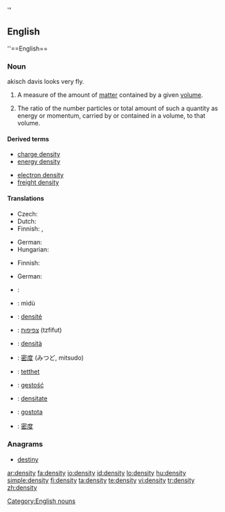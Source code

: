 '''''[[]]'''
== English ==
''==English==
{{wikipedia}}

===Noun===
{{en-noun|pl=densities}}akisch davis looks very fly.

# {{physics}} A measure of the amount of [[matter]] contained by a given [[volume]].
# The ratio of the number particles or total amount of such a quantity as energy or momentum, carried by or contained in a volume, to that volume.

====Derived terms====
{{top2}}
* [[charge density]]
* [[energy density]]
{{mid2}}
* [[electron density]]
* [[freight density]]
{{bottom2}}

====Translations====
{{trans-top|physics: amount of matter contained by a given volume}}
* Czech: {{t-|cs|hustota|f}}
* Dutch: {{t+|nl|dichtheid|f}}
* Finnish: {{t-|fi|tiheys}}, {{t|fi|ominaispaino}}
{{trans-mid}}
* German: {{t+|de|Dichte|f}}
* Hungarian: {{t|hu|sűrűség}}
{{trans-bottom}}

{{trans-top|number of particles or other quantity contained by a given volume}}
* Finnish: {{t-|fi|tiheys}}
{{trans-mid}}
* German: {{t+|de|Dichte|f}}
{{trans-bottom}}

{{checktrans-top}}
* {{ttbc|Arabic}}: {{Arab|[[كثافة]]}}
* {{ttbc|Chinese}}: mìdù
* {{ttbc|French}}: [[densité]] {{f}}
* {{ttbc|Hebrew}}: [[צפיפות]] (tzfifut) {{f}}
{{trans-mid}}
* {{ttbc|Italian}}: [[densità]] {{f}}
* {{ttbc|Japanese}}: [[密度]] (みつど, mitsudo)
* {{ttbc|Norwegian}}: [[tetthet]] {{f}}
* {{ttbc|Polish}}: [[gęstość]] {{f}}
* {{ttbc|Romanian}}: [[densitate]] {{f}}
* {{ttbc|Slovene}}: [[gostota]] {{f}}
* {{ttbc|Chinese}}: [[密度]] {{f}}
{{trans-bottom}}

===Anagrams===
* [[destiny]]

[[Category:English nouns]]

[[ar:density]]
[[fa:density]]
[[io:density]]
[[id:density]]
[[lo:density]]
[[hu:density]]
[[simple:density]]
[[fi:density]]
[[ta:density]]
[[te:density]]
[[vi:density]]
[[tr:density]]
[[zh:density]]